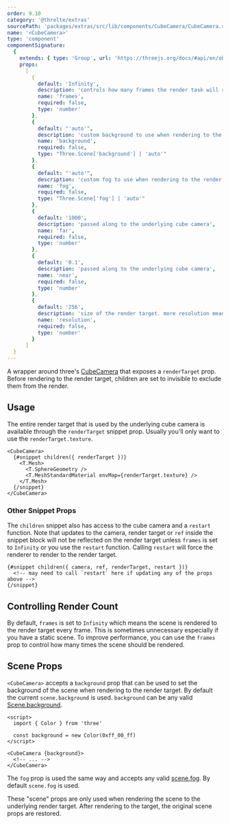 ```yaml
---
order: 9.10
category: '@threlte/extras'
sourcePath: 'packages/extras/src/lib/components/CubeCamera/CubeCamera.svelte'
name: '<CubeCamera>'
type: 'component'
componentSignature:
  {
    extends: { type: 'Group', url: 'https://threejs.org/docs/#api/en/objects/Group' },
    props:
      [
        {
          default: 'Infinity',
          description: 'controls how many frames the render task will run for',
          name: 'frames',
          required: false,
          type: 'number'
        },
        {
          default: "'auto'",
          description: 'custom background to use when rendering to the render target',
          name: 'background',
          required: false,
          type: "Three.Scene['background'] | 'auto'"
        },
        {
          default: "'auto'",
          description: 'custom fog to use when rendering to the render target',
          name: 'fog',
          required: false,
          type: "Three.Scene['fog'] | 'auto'"
        },
        {
          default: '1000',
          description: 'passed along to the underlying cube camera',
          name: 'far',
          required: false,
          type: 'number'
        },
        {
          default: '0.1',
          description: 'passed along to the underlying cube camera',
          name: 'near',
          required: false,
          type: 'number'
        },
        {
          default: '256',
          description: 'size of the render target. more resolution means more detail',
          name: 'resolution',
          required: false,
          type: 'number'
        }
      ]
  }
---
```


A wrapper around three's [CubeCamera](https://threejs.org/docs/index.html#api/en/cameras/CubeCamera) that exposes a `renderTarget` prop. Before rendering to the render target, children are set to invisible to exclude them from the render.

<Example path="extras/cube-camera" />

## Usage

The entire render target that is used by the underlying cube camera is available through the `renderTarget` snippet prop. Usually you'll only want to use the `renderTarget.texture`.

```svelte
<CubeCamera>
  {#snippet children({ renderTarget })}
    <T.Mesh>
      <T.SphereGeometry />
      <T.MeshStandardMaterial envMap={renderTarget.texture} />
    </T.Mesh>
  {/snippet}
</CubeCamera>
```

### Other Snippet Props

The `children` snippet also has access to the cube camera and a `restart` function. Note that updates to the camera, render target or `ref` inside the snippet block will not be reflected on the render target unless `frames` is set to `Infinity` or you use the `restart` function. Calling `restart` will force the renderer to render to the render target.

```svelte
{#snippet children({ camera, ref, renderTarget, restart })}
  <!-- may need to call `restart` here if updating any of the props above -->
{/snippet}
```

## Controlling Render Count

By default, `frames` is set to `Infinity` which means the scene is rendered to the render target every frame. This is sometimes unnecessary especially if you have a static scene. To improve performance, you can use the `frames` prop to control how many times the scene should be rendered.

## Scene Props

`<CubeCamera>` accepts a `background` prop that can be used to set the background of the scene when rendering to the render target. By default the current `scene.background` is used. `background` can be any valid [Scene.background](https://threejs.org/docs/index.html#api/en/scenes/Scene.background).

```svelte
<script>
  import { Color } from 'three'

  const background = new Color(0xff_00_ff)
</script>

<CubeCamera {background}>
  <!-- ... -->
</CubeCamera>
```

The `fog` prop is used the same way and accepts any valid [scene.fog](https://threejs.org/docs/index.html#api/en/scenes/Scene.fog). By default `scene.fog` is used.

These "scene" props are only used when rendering the scene to the underlying render target. After rendering to the target, the original scene props are restored.
